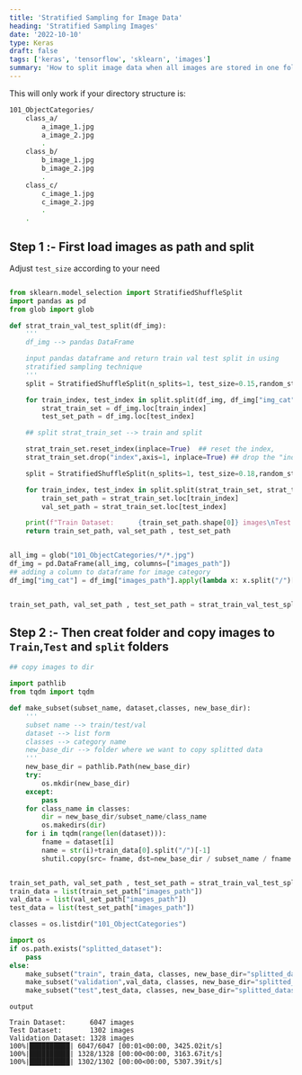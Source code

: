 ```yaml
---
title: 'Stratified Sampling for Image Data'
heading: 'Stratified Sampling Images'
date: '2022-10-10'
type: Keras
draft: false
tags: ['keras', 'tensorflow', 'sklearn', 'images']
summary: 'How to split image data when all images are stored in one folder'
---
```


This will only work if your directory structure is:

```bash
101_ObjectCategories/
    class_a/
        a_image_1.jpg
        a_image_2.jpg
        .
    class_b/
        b_image_1.jpg
        b_image_2.jpg
        .
    class_c/
        c_image_1.jpg
        c_image_2.jpg
        .
    .
```

## Step 1 :- First load images as path and split

Adjust `test_size` according to your need

```py showLineNumbers

from sklearn.model_selection import StratifiedShuffleSplit
import pandas as pd
from glob import glob

def strat_train_val_test_split(df_img):
    '''
    df_img --> pandas DataFrame

    input pandas dataframe and return train val test split in using
    stratified sampling technique
    '''
    split = StratifiedShuffleSplit(n_splits=1, test_size=0.15,random_state=42)

    for train_index, test_index in split.split(df_img, df_img["img_cat"]):
        strat_train_set = df_img.loc[train_index]
        test_set_path = df_img.loc[test_index]

    ## split strat_train_set --> train and split

    strat_train_set.reset_index(inplace=True)  ## reset the index,
    strat_train_set.drop("index",axis=1, inplace=True) ## drop the "index"

    split = StratifiedShuffleSplit(n_splits=1, test_size=0.18,random_state=42)

    for train_index, test_index in split.split(strat_train_set, strat_train_set["img_cat"]):
        train_set_path = strat_train_set.loc[train_index]
        val_set_path = strat_train_set.loc[test_index]

    print(f"Train Dataset:      {train_set_path.shape[0]} images\nTest Dataset:       {test_set_path.shape[0]} images\nValidation Dataset: {val_set_path.shape[0]} images")
    return train_set_path, val_set_path , test_set_path


all_img = glob("101_ObjectCategories/*/*.jpg")
df_img = pd.DataFrame(all_img, columns=["images_path"])
## adding a column to dataframe for image category
df_img["img_cat"] = df_img["images_path"].apply(lambda x: x.split("/")[1])


train_set_path, val_set_path , test_set_path = strat_train_val_test_split(df_img)
```

## Step 2 :- Then creat folder and copy images to `Train`,`Test` and `split` folders

```py
## copy images to dir

import pathlib
from tqdm import tqdm

def make_subset(subset_name, dataset,classes, new_base_dir):
    '''
    subset name --> train/test/val
    dataset --> list form
    classes --> category name
    new_base_dir --> folder where we want to copy splitted data
    '''
    new_base_dir = pathlib.Path(new_base_dir)
    try:
        os.mkdir(new_base_dir)
    except:
        pass
    for class_name in classes:
        dir = new_base_dir/subset_name/class_name
        os.makedirs(dir)
    for i in tqdm(range(len(dataset))):
        fname = dataset[i]
        name = str(i)+train_data[0].split("/")[-1]
        shutil.copy(src= fname, dst=new_base_dir / subset_name / fname.split("/")[-2] / name)


train_set_path, val_set_path , test_set_path = strat_train_val_test_split(df_img)
train_data = list(train_set_path["images_path"])
val_data = list(val_set_path["images_path"])
test_data = list(test_set_path["images_path"])

classes = os.listdir("101_ObjectCategories")

import os
if os.path.exists("splitted_dataset"):
    pass
else:
    make_subset("train", train_data, classes, new_base_dir="splitted_dataset")
    make_subset("validation",val_data, classes, new_base_dir="splitted_dataset")
    make_subset("test",test_data, classes, new_base_dir="splitted_dataset")
```

`output`

```
Train Dataset:      6047 images
Test Dataset:       1302 images
Validation Dataset: 1328 images
100%|██████████| 6047/6047 [00:01<00:00, 3425.02it/s]
100%|██████████| 1328/1328 [00:00<00:00, 3163.67it/s]
100%|██████████| 1302/1302 [00:00<00:00, 5307.39it/s]
```
